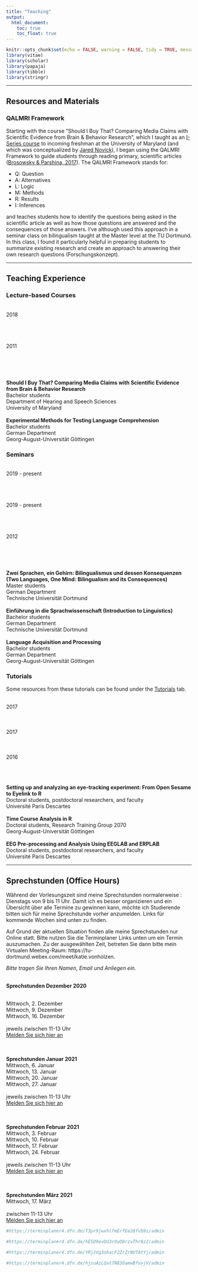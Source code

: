 ```yaml
---
title: "Teaching"
output:
  html_document:
    toc: true
    toc_float: true
---
```


```r
knitr::opts_chunk$set(echo = FALSE, warning = FALSE, tidy = TRUE, message = FALSE, error = FALSE)
library(vitae)
library(scholar)
library(papaja)
library(tibble)
library(stringr)
```

----

## Resources and Materials

### QALMRI Framework

Starting with the course "Should I Buy That? Comparing Media Claims with Scientific Evidence from Brain & Behavior Research", which I taught as an [I-Series course](https://gened.umd.edu/i-series/iseries.html) to incoming freshman at the University of Maryland (and which was conceptualized by [Jared Novick](https://hesp.umd.edu/facultyprofile/novick/jared)), I began using the QALMRI Framework to guide students through reading primary, scientific articles ([Brosowsky & Parshina, 2017](https://pdfs.semanticscholar.org/3bed/03eae99d886c3c7967419d3d3cfcb132b1ee.pdf)). The QALMRI Framework stands for:

 * Q: Question
 * A: Alternatives
 * L: Logic
 * M: Methods
 * R: Results
 * I: Inferences
 
and teaches students how to identify the questions being asked in the scientific article as well as how those questions are answered and the consequences of those answers. I've although used this approach in a seminar class on bilingualism taught at the Master level at the TU Dortmund. In this class, I found it particularly helpful in preparing students to summarize existing research and create an approach to answering their own research questions (Forschungskonzept).

----

## Teaching Experience

### Lecture-based Courses

<div class = "row">
  
<div class = "col-sm-2">
<br>2018
<br>
<br>
<br>
<br>
<br>2011
<br>
<br>
<br>
<br>
</div>
  
<div class = "col-lg-6">
<br>**Should I Buy That? Comparing Media Claims with Scientific Evidence from Brain & Behavior Research**
<br>Bachelor students
<br>Department of Hearing and Speech Sciences
<br>University of Maryland
<br>
<br>**Experimental Methods for Testing Language Comprehension**
<br>Bachelor students
<br>German Department
<br>Georg-August-Universität Göttingen
<br>
</div>
</div> 


### Seminars

<div class = "row">
  
<div class = "col-sm-2">
<br>2019 - present
<br>
<br>
<br>
<br>
<br>2019 - present
<br>
<br>
<br>
<br>
<br>2012
<br>
<br>
<br>
<br>
</div>
  
<div class = "col-lg-6">
<br>**Zwei Sprachen, ein Gehirn: Bilingualismus und dessen Konsequenzen (Two Languages, One Mind: Bilingualism and its Consequences)**
<br>Master students
<br>German Department
<br>Technische Universität Dortmund
<br>
<br>**Einführung in die Sprachwissenschaft (Introduction to Linguistics)**
<br>Bachelor students
<br>German Department
<br>Technische Universität Dortmund
<br>
<br>**Language Acquisition and Processing**
<br>Bachelor students
<br>German Department
<br>Georg-August-Universität Göttingen
<br>
</div>
</div> 


### Tutorials

Some resources from these tutorials can be found under the [Tutorials](Tutorials.html) tab.

<div class = "row">
  
<div class = "col-sm-2">
<br>2017
<br>
<br>
<br>
<br>2017
<br>
<br>
<br>
<br>2016
<br>
<br>
<br>
</div>
  
<div class = "col-lg-6">
<br>**Setting up and analyzing an eye-tracking experiment: From Open Sesame to Eyelink to R**
<br>Doctoral students, postdoctoral researchers, and faculty
<br>Université Paris Descartes
<br>
<br>**Time Course Analysis in R**
<br>Doctoral students, Research Training Group 2070
<br>Georg-August-Universität Göttingen
<br>
<br>**EEG Pre-processing and Analysis Using EEGLAB and ERPLAB**
<br>Doctoral students, postdoctoral researchers, and faculty
<br>Université Paris Descartes
<br>
</div>
</div> 


----

## Sprechstunden (Office Hours)

Während der Vorlesungszeit sind meine Sprechstunden normalerweise :
Dienstags von 9 bis 11 Uhr. Damit ich es besser organizieren und ein Übersicht über alle Termine zu gewinnen kann, möchte ich Studierende bitten sich für meine Sprechstunde vorher anzumelden. Links für kommende Wochen sind unten zu finden. 

Auf Grund der aktuellen Situation finden alle meine Sprechstunden nur Online statt. Bitte nutzen Sie die Terminplaner Links unten um ein Termin auszumachen. Zu der ausgewählten Zeit, betreten Sie dann bitte mein Virtualen Meeting-Raum: https://tu-dortmund.webex.com/meet/katie.vonholzen.

*Bitte tragen Sie Ihren Namen, Email und Anliegen ein.*
<br>
<br>

**Sprechstunden Dezember 2020**

<br>Mittwoch, 2. Dezember
<br>Mittwoch, 9. Dezember
<br>Mittwoch, 16. Dezember
<br>
<br>jeweils zwischen 11-13 Uhr
<br> [Melden Sie sich hier an](https://terminplaner4.dfn.de/T3pr9jwxhlfmErfE)

<br>
<br>
**Sprechstunden Januar 2021**
<br>Mittwoch, 6. Januar
<br>Mittwoch, 13. Januar
<br>Mittwoch, 20. Januar
<br>Mittwoch, 27. Januar
<br>
<br>jeweils zwischen 11-13 Uhr
<br> [Melden Sie sich hier an](https://terminplaner4.dfn.de/hE5D9evDU3rOuO8r)

<br>
<br>
**Sprechstunden Februar 2021**
<br>Mittwoch, 3. Februar
<br>Mittwoch, 10. Februar
<br>Mittwoch, 17. Februar
<br>Mittwoch, 24. Februar
<br>
<br>jeweils zwischen 11-13 Uhr
<br> [Melden Sie sich hier an](https://terminplaner4.dfn.de/xGrsNi3NhUEWJhyh)

<br>
<br>
**Sprechstunden März 2021**
<br>Mittwoch, 17. März
<br>
<br>zwischen 11-13 Uhr
<br> [Melden Sie sich hier an](https://terminplaner4.dfn.de/hjzuAzLQat7N83Oa)

```r

#https://terminplaner4.dfn.de/T3pr9jwxhlfmErfEe28fvb9i/admin

```

```r

#https://terminplaner4.dfn.de/hE5D9evDU3rOuO8rzvThr8z2/admin

```

```r

#https://terminplaner4.dfn.de/YRj1Vg3ohacF2ZrZrNUTAtYj/admin

```


```r

#https://terminplaner4.dfn.de/hjzuAzLQat7N83OamwBfuvjV/admin

```
